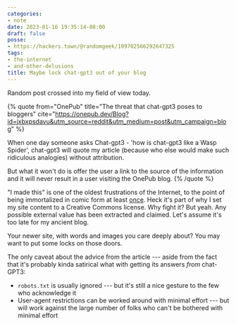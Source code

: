 ```yaml
---
categories:
- note
date: 2023-01-16 19:35:14-08:00
draft: false
posse:
- https://hackers.town/@randomgeek/109702566292647325
tags:
- the-internet
- and-other-delusions
title: Maybe lock chat-gpt3 out of your blog
---
```


Random post crossed into my field of view today.

{% quote
  from="OnePub"
  title="The threat that chat-gpt3 poses to bloggers"
  cite="https://onepub.dev/Blog?id=jxbxpsdavu&utm_source=reddit&utm_medium=post&utm_campaign=blog"
%}

When one day someone asks Chat-gpt3 - 'how is chat-gpt3 like a Wasp Spider', chat-gpt3 will quote my article (because who else would make such ridiculous analogies) without attribution.

But what it won't do is offer the user a link to the source of the information and it will never result in a user visiting the OnePub blog.
{% /quote %}

[i-made-this]: https://nedroidcomics.tumblr.com/post/41879001445/the-internet

"I made this" is one of the oldest frustrations of the Internet, to the point of being immortalized in comic form at least [once][i-made-this].
Heck it's part of why I set my site content to a Creative Commons license.
Why fight it?
But yeah.
Any possible external value has been extracted and claimed.
Let's assume it's too late for my ancient blog.

Your newer site, with words and images you care deeply about?
You may want to put some locks on those doors.

The only caveat about the advice from the article --- aside from the fact that
it's probably kinda satirical what with getting its answers *from* chat-GPT3:

* `robots.txt` is usually ignored --- but it's still a nice gesture to the few who acknowledge it
* User-agent restrictions can be worked around with minimal effort --- but will work against the large number of folks who can't be bothered with minimal effort
